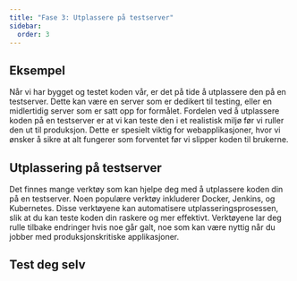```yaml
---
title: "Fase 3: Utplassere på testserver"
sidebar:
  order: 3
---
```


## Eksempel

Når vi har bygget og testet koden vår, er det på tide å utplassere den på en testserver.
Dette kan være en server som er dedikert til testing, eller en midlertidig server som er satt opp for formålet.
Fordelen ved å utplassere koden på en testserver er at vi kan teste den i et realistisk miljø før vi ruller den ut til produksjon.
Dette er spesielt viktig for webapplikasjoner, hvor vi ønsker å sikre at alt fungerer som forventet før vi slipper koden til brukerne.

## Utplassering på testserver

Det finnes mange verktøy som kan hjelpe deg med å utplassere koden din på en testserver.
Noen populære verktøy inkluderer Docker, Jenkins, og Kubernetes.
Disse verktøyene kan automatisere utplasseringsprosessen, slik at du kan teste koden din raskere og mer effektivt.
Verktøyene lar deg rulle tilbake endringer hvis noe går galt, noe som kan være nyttig når du jobber med produksjonskritiske applikasjoner.

## Test deg selv


<SelectCorrect
  question="Hva er formålet med å utplassere koden på en testserver?"
  correct="For å teste koden i et realistisk miljø før den rulles ut til produksjon."
  wrong1="For å rulle ut koden til produksjon."
  wrong2="For å lagre koden på en midlertidig server."
/>


<LikeThisPage />
